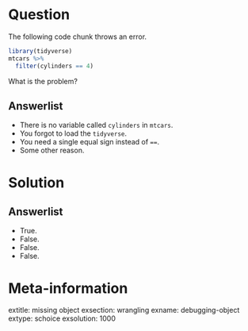 Question
========

The following code chunk throws an error. 

```r
library(tidyverse)
mtcars %>%
  filter(cylinders == 4)
```

What is the problem? 


Answerlist
----------
* There is no variable called `cylinders` in `mtcars`.
* You forgot to load the `tidyverse`.
* You need a single equal sign instead of `==`.
* Some other reason.

Solution
========

Answerlist
----------
* True.
* False.
* False.
* False.

Meta-information
================
extitle: missing object
exsection: wrangling
exname: debugging-object
extype: schoice
exsolution: 1000

